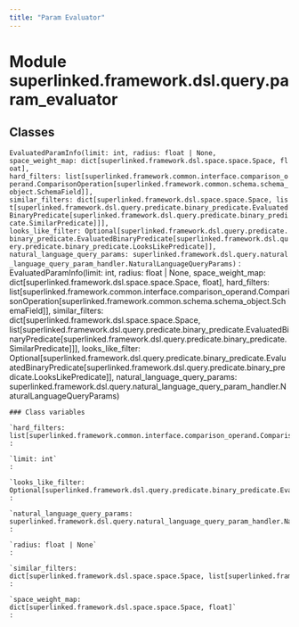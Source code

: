 ```yaml
---
title: "Param Evaluator"
---
```


Module superlinked.framework.dsl.query.param_evaluator
======================================================

Classes
-------

`EvaluatedParamInfo(limit: int, radius: float | None, space_weight_map: dict[superlinked.framework.dsl.space.space.Space, float], hard_filters: list[superlinked.framework.common.interface.comparison_operand.ComparisonOperation[superlinked.framework.common.schema.schema_object.SchemaField]], similar_filters: dict[superlinked.framework.dsl.space.space.Space, list[superlinked.framework.dsl.query.predicate.binary_predicate.EvaluatedBinaryPredicate[superlinked.framework.dsl.query.predicate.binary_predicate.SimilarPredicate]]], looks_like_filter: Optional[superlinked.framework.dsl.query.predicate.binary_predicate.EvaluatedBinaryPredicate[superlinked.framework.dsl.query.predicate.binary_predicate.LooksLikePredicate]], natural_language_query_params: superlinked.framework.dsl.query.natural_language_query_param_handler.NaturalLanguageQueryParams)`
:   EvaluatedParamInfo(limit: int, radius: float | None, space_weight_map: dict[superlinked.framework.dsl.space.space.Space, float], hard_filters: list[superlinked.framework.common.interface.comparison_operand.ComparisonOperation[superlinked.framework.common.schema.schema_object.SchemaField]], similar_filters: dict[superlinked.framework.dsl.space.space.Space, list[superlinked.framework.dsl.query.predicate.binary_predicate.EvaluatedBinaryPredicate[superlinked.framework.dsl.query.predicate.binary_predicate.SimilarPredicate]]], looks_like_filter: Optional[superlinked.framework.dsl.query.predicate.binary_predicate.EvaluatedBinaryPredicate[superlinked.framework.dsl.query.predicate.binary_predicate.LooksLikePredicate]], natural_language_query_params: superlinked.framework.dsl.query.natural_language_query_param_handler.NaturalLanguageQueryParams)

    ### Class variables

    `hard_filters: list[superlinked.framework.common.interface.comparison_operand.ComparisonOperation[superlinked.framework.common.schema.schema_object.SchemaField]]`
    :

    `limit: int`
    :

    `looks_like_filter: Optional[superlinked.framework.dsl.query.predicate.binary_predicate.EvaluatedBinaryPredicate[superlinked.framework.dsl.query.predicate.binary_predicate.LooksLikePredicate]]`
    :

    `natural_language_query_params: superlinked.framework.dsl.query.natural_language_query_param_handler.NaturalLanguageQueryParams`
    :

    `radius: float | None`
    :

    `similar_filters: dict[superlinked.framework.dsl.space.space.Space, list[superlinked.framework.dsl.query.predicate.binary_predicate.EvaluatedBinaryPredicate[superlinked.framework.dsl.query.predicate.binary_predicate.SimilarPredicate]]]`
    :

    `space_weight_map: dict[superlinked.framework.dsl.space.space.Space, float]`
    :